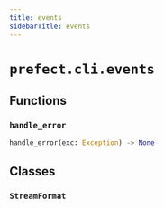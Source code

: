 ```yaml
---
title: events
sidebarTitle: events
---
```


# `prefect.cli.events`

## Functions

### `handle_error` <sup><a href="https://github.com/PrefectHQ/prefect/blob/main/src/prefect/cli/events.py#L77" target="_blank"><Icon icon="github" size="14" /></a></sup>

```python
handle_error(exc: Exception) -> None
```

## Classes

### `StreamFormat` <sup><a href="https://github.com/PrefectHQ/prefect/blob/main/src/prefect/cli/events.py#L22" target="_blank"><Icon icon="github" size="14" /></a></sup>
